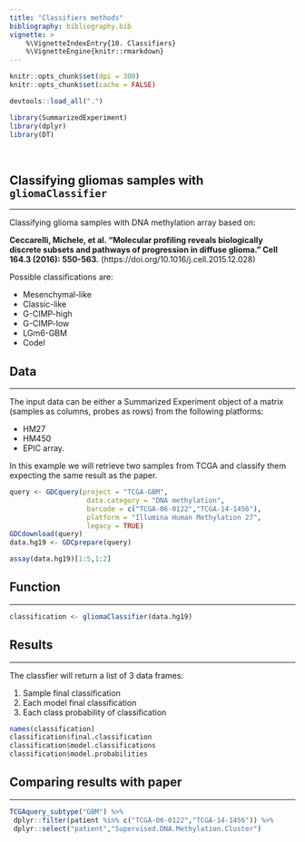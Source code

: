```yaml
---
title: "Classifiers methods"
bibliography: bibliography.bib    
vignette: >
    %\VignetteIndexEntry{10. Classifiers}
    %\VignetteEngine{knitr::rmarkdown}
---
```

  
```r
knitr::opts_chunk$set(dpi = 300)
knitr::opts_chunk$set(cache = FALSE)
```
  
```r
devtools::load_all(".")
```

```r
library(SummarizedExperiment)
library(dplyr)
library(DT)
```

<br>

## Classifying gliomas samples with `gliomaClassifier`
<hr>

Classifying glioma samples with DNA methylation array based on:


**Ceccarelli, Michele, et al. "Molecular profiling reveals biologically discrete subsets and pathways of progression in diffuse glioma." Cell 164.3 (2016): 550-563.** (https://doi.org/10.1016/j.cell.2015.12.028)

Possible classifications are: 

- Mesenchymal-like 
- Classic-like
- G-CIMP-high
- G-CIMP-low
- LGm6-GBM
- Codel

## Data
<hr>

The input data can be either a Summarized Experiment object of a matrix 
(samples as columns, probes as rows) from the following platforms:

- HM27
- HM450 
- EPIC array.

In this example we will retrieve two samples from TCGA and classify them expecting 
the same result as the paper.

```r
query <- GDCquery(project = "TCGA-GBM",
                   data.category = "DNA methylation",
                   barcode = c("TCGA-06-0122","TCGA-14-1456"),
                   platform = "Illumina Human Methylation 27",
                   legacy = TRUE)
GDCdownload(query)
data.hg19 <- GDCprepare(query)
```

```r
assay(data.hg19)[1:5,1:2]
```

## Function
<hr>

```r
classification <- gliomaClassifier(data.hg19)
```

## Results
<hr>
The classfier will return a list of 3 data frames:

1. Sample final classification
2. Each model final classification
3. Each class probability of classification

```r
names(classification)
classification$final.classification
classification$model.classifications
classification$model.probabilities
```

## Comparing results with paper
<hr>
```R
TCGAquery_subtype("GBM") %>%
 dplyr::filter(patient %in% c("TCGA-06-0122","TCGA-14-1456")) %>%
 dplyr::select("patient","Supervised.DNA.Methylation.Cluster")
```

